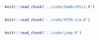 \chapter{Appendix 2: R Code Used in this Project}

\section*{EM Estimation of Bivariate Poisson HMM Parameters}

```r
knitr::read_chunk('../code/hmmBivPois.R')
```

```r
```

\newpage
\section*{Monte-Carlo Simulation of Volume Buckets}

```r
knitr::read_chunk('../code/VPIN-Sim.R')
```

```r
```

\newpage
\section*{Jump method to Identify Number of Clusters using K-Means}

```r
knitr::read_chunk('../code/jump.R')
```

```r
```
